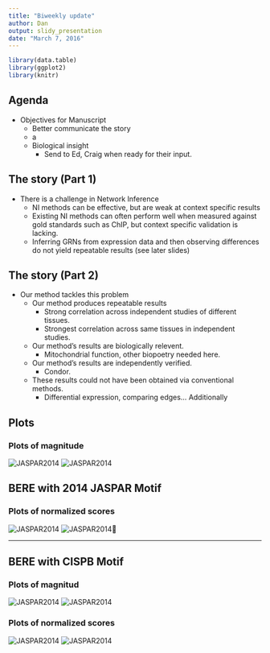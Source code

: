 ```yaml
---
title: "Biweekly update"
author: Dan
output: slidy_presentation
date: "March 7, 2016"
---
```



```r
library(data.table)
library(ggplot2)
library(knitr)
```



## Agenda

- Objectives for Manuscript
    - Better communicate the story
    - a
    - Biological insight
        - Send to Ed, Craig when ready for their input.



##  The story (Part 1)
- There is a challenge in Network Inference
    - NI methods can be effective, but are weak at context specific results
    - Existing NI methods can often perform well when measured against gold standards such as ChIP, but context specific validation is lacking.
    - Inferring GRNs from expression data and then observing differences do not yield repeatable results (see later slides)

##  The story (Part 2)
- Our method tackles this problem
    - Our method produces repeatable results
        - Strong correlation across independent studies of different tissues.
        - Strongest correlation across same tissues in independent studies.
    - Our method's results are biologically relevent.
        - Mitochondrial function, other biopoetry needed here.
    - Our method's results are independently verified.
        - Condor.
    - These results could not have been obtained via conventional methods.
        - Differential expression, comparing edges...
Additionally

## Plots
### Plots of magnitude
![JASPAR2014](/home/dan/gd/Harvard/Research/TM_outputs/JASPAR2014/BERE/Magnitude_comparison_diff_tissue.png)
![JASPAR2014](/home/dan/gd/Harvard/Research/TM_outputs/JASPAR2014/BERE/Magnitude_comparison_same_tissue.png)

##  BERE with 2014 JASPAR Motif

### Plots of normalized scores
![JASPAR2014](/home/dan/gd/Harvard/Research/TM_outputs/JASPAR2014/BERE/negLogPValues_comparison_diff_tissue.png)
![JASPAR2014](/home/dan/gd/Harvard/Research/TM_outputs/JASPAR2014/BERE/negLogPValues_comparison_same_tissue.png)

***

##  BERE with CISPB Motif

### Plots of magnitud
![JASPAR2014](/home/dan/gd/Harvard/Research/TM_outputs/CISPB/BERE/Magnitude_comparison_diff_tissue.png)
![JASPAR2014](/home/dan/gd/Harvard/Research/TM_outputs/CISPB/BERE/Magnitude_comparison_same_tissue.png)

### Plots of normalized scores
![JASPAR2014](/home/dan/gd/Harvard/Research/TM_outputs/JASPAR2014/BERE/negLogPValues_comparison_diff_tissue.png)
![JASPAR2014](/home/dan/gd/Harvard/Research/TM_outputs/JASPAR2014/BERE/negLogPValues_comparison_same_tissue.png)
